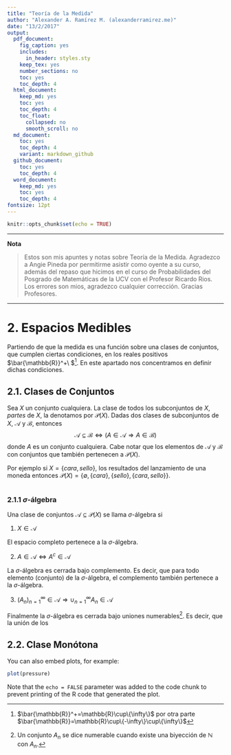 ```yaml
---
title: "Teoría de la Medida"
author: "Alexander A. Ramírez M. (alexanderramirez.me)"
date: "13/2/2017"
output:
  pdf_document:
    fig_caption: yes
    includes:
      in_header: styles.sty
    keep_tex: yes
    number_sections: no
    toc: yes
    toc_depth: 4
  html_document:
    keep_md: yes
    toc: yes
    toc_depth: 4
    toc_float:
      collapsed: no
      smooth_scroll: no
  md_document:
    toc: yes
    toc_depth: 4
    variant: markdown_github
  github_document:
    toc: yes
    toc_depth: 4
  word_document:
    keep_md: yes
    toc: yes
    toc_depth: 4
fontsize: 12pt
---
```


```r
knitr::opts_chunk$set(echo = TRUE)
```

----

**Nota**

> Estos son mis apuntes y notas sobre Teoría de la Medida. Agradezco a Angie Pineda por permitirme asistir como oyente a su curso, además del repaso que hicimos en el curso de Probabilidades del Posgrado de Matemáticas de la UCV con el Profesor Ricardo Rios. Los errores son mios, agradezco cualquier corrección. Gracias Profesores.

----


# 2. Espacios Medibles

Partiendo de que la medida es una función sobre una clases de conjuntos, que cumplen ciertas condiciones, en los reales positivos $\bar{\mathbb{R}}^+\ $[^rmas]. En este apartado nos concentramos en definir dichas condiciones. 

## 2.1. Clases de Conjuntos

Sea $X$ un conjunto cualquiera. La clase de todos los subconjuntos de $X$, *partes* de $X$, la denotamos por $\mathcal{P}(X)$. Dadas dos clases de subconjuntos de $X$, $\mathcal{A}$ y $\mathcal{B}$, entonces
$$
\mathcal{A}\subseteq\mathcal{B}\Longleftrightarrow(A\in\mathcal{A}\Longrightarrow A\in\mathcal{B})
$$
donde $A$ es un conjunto cualquiera. Cabe notar que los elementos de $\mathcal{A}$ y $\mathcal{B}$ con conjuntos que también pertenecen a $\mathcal{P}(X)$.

Por ejemplo si $X=\{cara,sello\}$, los resultados del lanzamiento de una moneda entonces $\mathcal{P}(X)=\{\emptyset,\{cara\},\{sello\},\{cara,sello\}\}$.

```r

```


### 2.1.1 $\sigma$-álgebra

Una clase de conjuntos $\mathcal{A}\subseteq \mathcal{P}(X)$ se llama $\sigma$-álgebra si

1. $X\in\mathcal{A}$

El espacio completo pertenece a la $\sigma$-álgebra.

2. $A\in\mathcal{A}\Longleftrightarrow A^c\in\mathcal{A}$

La $\sigma$-álgebra es cerrada bajo complemento. Es decir, que para todo elemento (conjunto) de la $\sigma$-álgebra, el complemento también pertenece a la $\sigma$-álgebra.

3. $(A_n)_{n=1}^\infty\in\mathcal{A}\Longrightarrow\cup_{n=1}^\infty A_n\in\mathcal{A}$

Finalmente la $\sigma$-álgebra es cerrada bajo uniones numerables[^numerable]. Es decir, que la unión de los 

## 2.2. Clase Monótona

You can also embed plots, for example:

```r
plot(pressure)
```

Note that the `echo = FALSE` parameter was added to the code chunk to prevent printing of the R code that generated the plot.

[^rmas]: $\bar{\mathbb{R}}^+=\mathbb{R}\cup\{\infty\}$ por otra parte $\bar{\mathbb{R}}=\mathbb{R}\cup\{-\infty\}\cup\{\infty\}$

[^numerable]: Un conjunto $A_n$ se dice numerable cuando existe una biyección de $\mathbb{N}$ con $A_n$.
